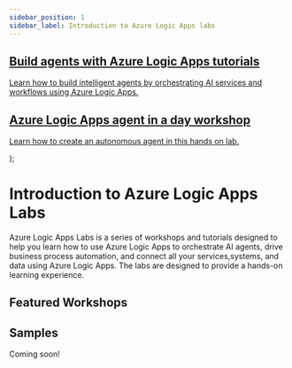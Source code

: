 ```yaml
---
sidebar_position: 1
sidebar_label: Introduction to Azure Logic Apps labs
---
```




  <article className="margin-top--lg">
    <section className="row list">
        <article className="col col--6 margin-bottom--lg">
          <a className="pagination-nav__link card padding--lg cardContainer" 
          href="/logicapps-labs/docs/logic-apps-ai-course/introduction">
            <h2 className="cardTitle">
            Build agents with Azure Logic Apps tutorials
            </h2>
            <p className="cardDescription">
              Learn how to build intelligent agents by orchestrating AI services and workflows using Azure Logic Apps.
            </p>
          </a>
        </article>
        <article className="col col--6 margin-bottom--lg">
          <a className="pagination-nav__link card padding--lg cardContainer" 
          href="/logicapps-labs/docs/logic-apps-agent-in-a-day/introduction">
            <h2 className="cardTitle" title="Logic Apps agent in a day">
              Azure Logic Apps agent in a day workshop
            </h2>
            <p className="cardDescription">
              Learn how to create an autonomous agent in this hands on lab.
            </p>
          </a>
        </article>          
    </section>
  </article>
);

# Introduction to Azure Logic Apps Labs

Azure Logic Apps Labs is a series of workshops and tutorials designed to help you learn how to use Azure Logic Apps to orchestrate AI agents, drive business process automation, and connect all your services,systems, and data using Azure Logic Apps. The labs are designed to provide a hands-on learning experience.

## Featured Workshops

<HighlightedWorkshops />

## Samples

Coming soon!
